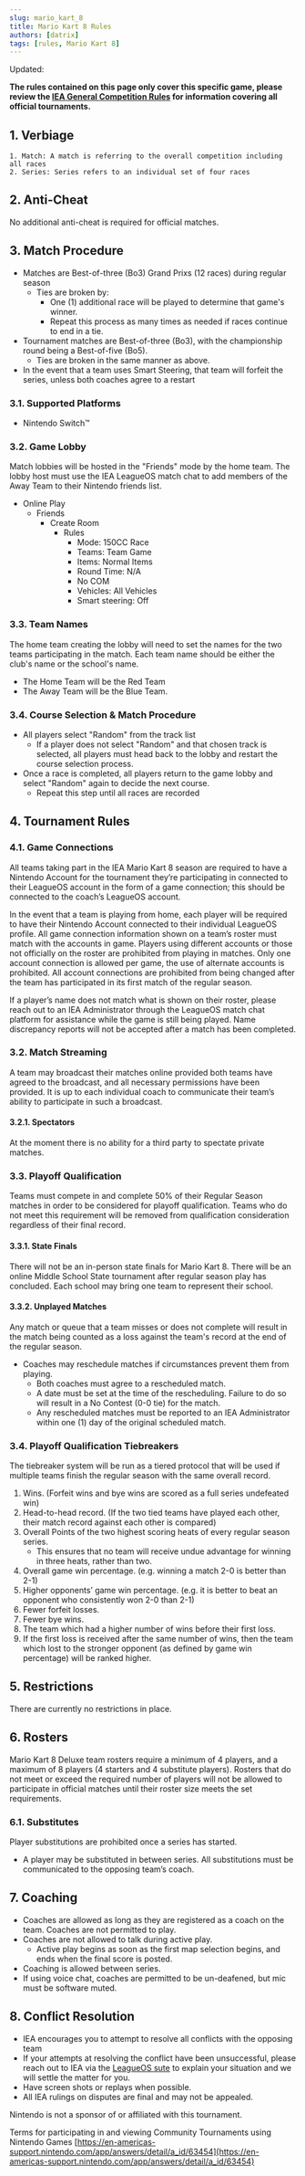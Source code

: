 ```yaml
---
slug: mario_kart_8
title: Mario Kart 8 Rules
authors: [datrix]
tags: [rules, Mario Kart 8]
---
```



Updated: <CommitDate game="mario_kart_8" />

**The rules contained on this page only cover this specific game, please review the [IEA General Competition Rules](https://idahoesports.gg/docs/Rules/general) for information covering all official tournaments.**

## 1. Verbiage

    1. Match: A match is referring to the overall competition including all races
    2. Series: Series refers to an individual set of four races 

## 2. Anti-Cheat

No additional anti-cheat is required for official matches.

## 3. Match Procedure

* Matches are Best-of-three (Bo3) Grand Prixs (12 races) during regular season
  * Ties are broken by:
    * One (1) additional race will be played to determine that game's winner.
    * Repeat this process as many times as needed if races continue to end in a tie.
* Tournament matches are Best-of-three (Bo3), with the championship round being a Best-of-five (Bo5).
  * Ties are broken in the same manner as above.
* In the event that a team uses Smart Steering, that team will forfeit the series, unless both coaches agree to a restart

### 3.1. Supported Platforms

* Nintendo Switch™

### 3.2. Game Lobby

Match lobbies will be hosted in the "Friends" mode by the home team. The lobby host must use the IEA LeagueOS match chat to add members of the Away Team to their Nintendo friends list.

* Online Play
  * Friends
    * Create Room
      * Rules
        * Mode: 150CC Race
        * Teams: Team Game
        * Items: Normal Items
        * Round Time: N/A
        * No COM
        * Vehicles: All Vehicles
        * Smart steering: Off

### 3.3. Team Names

The home team creating the lobby will need to set the names for the two teams participating in the match. Each team name should be either the club's name or the school's name.

* The Home Team will be the Red Team
* The Away Team will be the Blue Team.

### 3.4. Course Selection & Match Procedure

* All players select "Random" from the track list
  * If a player does not select "Random" and that chosen track is selected, all players must head back to the lobby and restart the course selection process.
* Once a race is completed, all players return to the game lobby and select "Random" again to decide the next course.
  * Repeat this step until all races are recorded

## 4. Tournament Rules

### 4.1. Game Connections

All teams taking part in the IEA Mario Kart 8 season are required to have a Nintendo Account for the tournament they’re participating in connected to their LeagueOS account in the form of a game connection; this should be connected to the coach’s LeagueOS account.

In the event that a team is playing from home, each player will be required to have their Nintendo Account connected to their individual LeagueOS profile. All game connection information shown on a team’s roster must match with the accounts in game. Players using different accounts or those not officially on the roster are prohibited from playing in matches. Only one account connection is allowed per game, the use of alternate accounts is prohibited. All account connections are prohibited from being changed after the team has participated in its first match of the regular season.

If a player’s name does not match what is shown on their roster, please reach out to an IEA Administrator through the LeagueOS match chat platform for assistance while the game is still being played. Name discrepancy reports will not be accepted after a match has been completed.

### 3.2. Match Streaming

A team may broadcast their matches online provided both teams have agreed to the broadcast, and all necessary permissions have been provided. It is up to each individual coach to communicate their team’s ability to participate in such a broadcast.

#### 3.2.1. Spectators

At the moment there is no ability for a third party to spectate private matches.

### 3.3. Playoff Qualification

Teams must compete in and complete 50% of their Regular Season matches in order to be considered for playoff qualification. Teams who do not meet this requirement will be removed from qualification consideration regardless of their final record.

#### 3.3.1. State Finals

There will not be an in-person state finals for Mario Kart 8. There will be an online Middle School State tournament after regular season play has concluded. Each school may bring one team to represent their school.

#### 3.3.2. Unplayed Matches

Any match or queue that a team misses or does not complete will result in the match being counted as a loss against the team's record at the end of the regular season.

* Coaches may reschedule matches if circumstances prevent them from playing.
  * Both coaches must agree to a rescheduled match.
  * A date must be set at the time of the rescheduling. Failure to do so will result in a No Contest (0-0 tie) for the match.
  * Any rescheduled matches must be reported to an IEA Administrator within one (1) day of the original scheduled match.

### 3.4. Playoff Qualification Tiebreakers

The tiebreaker system will be run as a tiered protocol that will be used if multiple teams finish the regular season with the same overall record.

1. Wins. (Forfeit wins and bye wins are scored as a full series undefeated win)
2. Head-to-head record. (If the two tied teams have played each other, their match record against each other is compared)
3. Overall Points of the two highest scoring heats of every regular season series.
     - This ensures that no team will receive undue advantage for winning in three heats, rather than two.
4. Overall game win percentage. (e.g. winning a match 2-0 is better than 2-1)
5. Higher opponents’ game win percentage. (e.g. it is better to beat an opponent who consistently won 2-0 than 2-1)
6. Fewer forfeit losses.
7. Fewer bye wins.
8. The team which had a higher number of wins before their first loss.
9. If the first loss is received after the same number of wins, then the team which lost to the stronger opponent (as defined by game win percentage) will be ranked higher.

## 5. Restrictions

There are currently no restrictions in place.

## 6. Rosters

Mario Kart 8 Deluxe team rosters require a minimum of 4 players, and a maximum of 8 players (4 starters and 4 substitute players). Rosters that do not meet or exceed the required number of players will not be allowed to participate in official matches until their roster size meets the set requirements.

### 6.1. Substitutes

Player substitutions are prohibited once a series has started.

* A player may be substituted in between series. All substitutions must be communicated to the opposing team’s coach.

## 7. Coaching

* Coaches are allowed as long as they are registered as a coach on the team. Coaches are not permitted to play.
* Coaches are not allowed to talk during active play.
  * Active play begins as soon as the first map selection begins, and ends when the final score is posted.
* Coaching is allowed between series.
* If using voice chat, coaches are permitted to be un-deafened, but mic must be software muted.

## 8. Conflict Resolution

* IEA encourages you to attempt to resolve all conflicts with the opposing team
* If your attempts at resolving the conflict have been unsuccessful, please reach out to IEA via the [LeagueOS sute](https://idahoesports.leagueos.gg) to explain your situation and we will settle the matter for you.
* Have screen shots or replays when possible.
* All IEA rulings on disputes are final and may not be appealed.

Nintendo is not a sponsor of or affiliated with this tournament.

Terms for participating in and viewing Community Tournaments using Nintendo Games [https://en-americas-support.nintendo.com/app/answers/detail/a_id/63454](https://en-americas-support.nintendo.com/app/answers/detail/a_id/63454)
